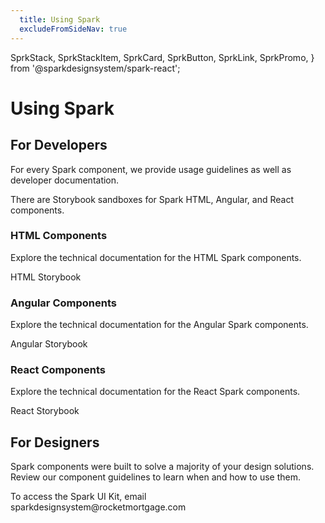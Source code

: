 ```yaml
---
  title: Using Spark
  excludeFromSideNav: true
---
```

  SprkStack,
  SprkStackItem,
  SprkCard,
  SprkButton,
  SprkLink,
  SprkPromo,
} from '@sparkdesignsystem/spark-react';

# Using Spark
<SprkStack itemSpacing="large">
  <SprkStackItem>
    <SprkStack itemSpacing="medium">
      <SprkStackItem>
        <h2 className="sprk-b-TypeDisplayThree">
          For Developers
        </h2>
      </SprkStackItem>
      <SprkStackItem>
        <p className="sprk-b-TypeBodyTwo sprk-u-mbm sprk-u-Measure">
          For every Spark component, we provide usage guidelines as well as developer documentation.
        </p>
        <p className="sprk-b-TypeBodyTwo sprk-u-Measure">
          There are Storybook sandboxes for Spark HTML, Angular, and React components.
        </p>
      </SprkStackItem>
    </SprkStack>
  </SprkStackItem>
  <SprkStackItem>
    <div className="docs-o-Grid docs-o-Grid--three-col docs-o-Grid--large">
      <SprkCard additionalContentClasses="sprk-o-Stack sprk-o-Stack--large">
        <h3 className="sprk-b-TypeDisplayFive sprk-o-Stack__item">
          HTML Components
        </h3>
        <p className="sprk-b-TypeBodyTwo sprk-o-Stack__item">
          Explore the technical documentation for the HTML Spark components.
        </p>
        <div className="sprk-o-Stack__item">
          <SprkButton
            variant="secondary"
            element="a"
            href="https://html.sparkdesignsystem.com/"
          >
            HTML Storybook
          </SprkButton>
        </div>
      </SprkCard>
      <SprkCard additionalContentClasses="sprk-o-Stack sprk-o-Stack--large">
        <h3 className="sprk-b-TypeDisplayFive sprk-o-Stack__item">
          Angular Components
        </h3>
        <p className="sprk-b-TypeBodyTwo sprk-o-Stack__item">
          Explore the technical documentation for the Angular Spark components.
        </p>
        <div className="sprk-o-Stack__item">
          <SprkButton
            variant="secondary"
            element="a"
            href="https://angular.sparkdesignsystem.com/"
          >
            Angular Storybook
          </SprkButton>
        </div>
      </SprkCard>
      <SprkCard additionalContentClasses="sprk-o-Stack sprk-o-Stack--large">
        <h3 className="sprk-b-TypeDisplayFive sprk-o-Stack__item">
          React Components
        </h3>
        <p className="sprk-b-TypeBodyTwo sprk-o-Stack__item">
          Explore the technical documentation for the React Spark components.
        </p>
        <div className="sprk-o-Stack__item">
          <SprkButton
            variant="secondary"
            element="a"
            href="https://react.sparkdesignsystem.com/"
          >
            React Storybook
          </SprkButton>
        </div>
      </SprkCard>
    </div>
  </SprkStackItem>
  <SprkStackItem>
    <SprkStack itemSpacing="medium">
      <SprkStackItem>
        <h2 className="sprk-b-TypeDisplayThree">
          For Designers
        </h2>
      </SprkStackItem>
      <SprkStackItem>
        <p className="sprk-b-TypeBodyTwo sprk-u-mbm sprk-u-Measure">
          Spark components were built to solve a majority of your design solutions. Review our component guidelines to learn when and how to use them.
        </p>
        <p className="sprk-b-TypeBodyTwo sprk-u-Measure">
          To access the Spark UI Kit, email&nbsp;
          <SprkLink
            element="a"
            href="mailto://sparkdesignsystem@rocketmortgage.com"
          >
            sparkdesignsystem@rocketmortgage.com
          </SprkLink>
        </p>
      </SprkStackItem>
    </SprkStack>
  </SprkStackItem>
</SprkStack>
